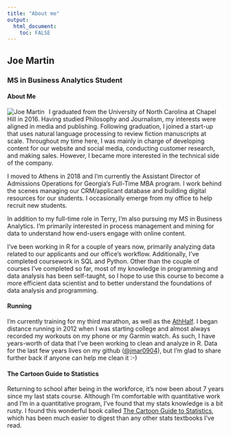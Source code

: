 ```yaml
---
title: "About me"
output: 
  html_document:
    toc: FALSE
---
```


## **Joe Martin**           

### MS in Business Analytics Student

#### **About Me**  
<img src="swp_martin_0001 - Copy (2).png" alt="Joe Martin" style="float:left;padding-right:10px;"> I graduated from the University of North Carolina at Chapel Hill in 2016. Having studied Philosophy and Journalism, my interests were aligned in media and publishing. Following graduation, I joined a start-up that uses natural language processing to review fiction manuscripts at scale. Throughout my time here, I was mainly in charge of developing content for our website and social media, conducting customer research, and making sales. However, I became more interested in the technical side of the company. 

I moved to Athens in 2018 and I'm currently the Assistant Director of Admissions Operations for Georgia's Full-Time MBA program. I work behind the scenes managing our CRM/applicant database and building digital resources for our students. I occasionally emerge from my office to help recruit new students. 

In addition to my full-time role in Terry, I'm also pursuing my MS in Business Analytics. I'm primarily interested in process management and mining for data to understand how end-users engage with online content. 

I've been working in R for a couple of years now, primarily analyzing data related to our applicants and our office's workflow. Additionally, I've completed coursework in SQL and Python. Other than the couple of courses I've completed so far, most of my knowledge in programming and data analysis has been self-taught, so I hope to use this course to become a more efficient data scientist and to better understand the foundations of data analysis and programming. 

#### **Running**
I’m currently training for my third marathon, as well as the <a href="https://athhalf.com/" targe="_blank">AthHalf</a>. I began distance running in 2012 when I was starting college and almost always recorded my workouts on my phone or my Garmin watch. As such, I have years-worth of data that I've been working to clean and analyze in R. Data for the last few years lives on my github (<a href="https://github.com/jmar0904" target="_blank">@jmar0904</a>), but I'm glad to share further back if anyone can help me clean it :-)

#### **The Cartoon Guide to Statistics**
Returning to school after being in the workforce, it’s now been about 7 years since my last stats course. Although I’m comfortable with quantitative work and I’m in a quantitative program, I’ve found that my stats knowledge is a bit rusty. I found this wonderful book called <a href="https://archive.org/details/TheCartoonGuideToStatistics/mode/2up" target="_blank">The Cartoon Guide to Statistics</a>, which has been much easier to digest than any other stats textbooks I've read.

